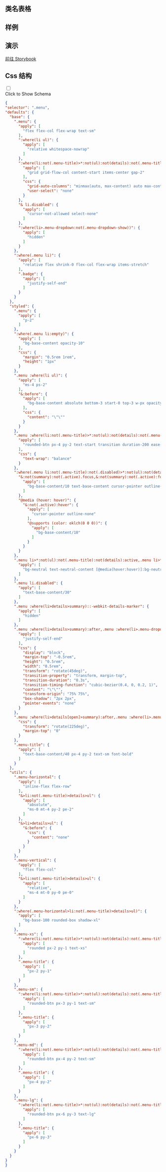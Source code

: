 
## 类名表格

<CssTable name="menu" />

## 样例

<Demo></Demo>

## 演示

[前往 Storybook](https://story.ui.icebreaker.top/?path=/docs/navigation-menu--docs)

## Css 结构
<div className="collapse">
<input type="checkbox" /> 
<div class="collapse-title px-0">
<span class="btn">Click to Show Schema</span>
</div>
<div class="collapse-content"> 

```json
{
"selector": ".menu",
"defaults": {
  "base": {
    ".menu": {
      "apply": [
        "flex flex-col flex-wrap text-sm"
      ],
      ":where(li ul)": {
        "apply": [
          "relative whitespace-nowrap"
        ]
      },
      ":where(li:not(.menu-title)>*:not(ul):not(details):not(.menu-title)),:where(li:not(.menu-title)>details>summary:not(.menu-title))": {
        "apply": [
          "grid grid-flow-col content-start items-center gap-2"
        ],
        "css": {
          "grid-auto-columns": "minmax(auto, max-content) auto max-content",
          "user-select": "none"
        }
      },
      "& li.disabled": {
        "apply": [
          "cursor-not-allowed select-none"
        ]
      },
      ":where(li>.menu-dropdown:not(.menu-dropdown-show))": {
        "apply": [
          "hidden"
        ]
      }
    },
    ":where(.menu li)": {
      "apply": [
        "relative flex shrink-0 flex-col flex-wrap items-stretch"
      ],
      ".badge": {
        "apply": [
          "justify-self-end"
        ]
      }
    }
  },
  "styled": {
    ".menu": {
      "apply": [
        "p-2"
      ]
    },
    ":where(.menu li:empty)": {
      "apply": [
        "bg-base-content opacity-10"
      ],
      "css": {
        "margin": "0.5rem 1rem",
        "height": "1px"
      }
    },
    ".menu :where(li ul)": {
      "apply": [
        "ms-4 ps-2"
      ],
      "&:before": {
        "apply": [
          "bg-base-content absolute bottom-3 start-0 top-3 w-px opacity-10"
        ],
        "css": {
          "content": "\"\""
        }
      }
    },
    ".menu :where(li:not(.menu-title)>*:not(ul):not(details):not(.menu-title)),.menu :where(li:not(.menu-title)>details>summary:not(.menu-title))": {
      "apply": [
        "rounded-btn px-4 py-2 text-start transition duration-200 ease-out"
      ],
      "css": {
        "text-wrap": "balance"
      }
    },
    ":where(.menu li:not(.menu-title):not(.disabled)>*:not(ul):not(details):not(.menu-title)),:where(.menu li:not(.menu-title):not(.disabled)>details>summary:not(.menu-title))": {
      "&:not(summary):not(.active).focus,&:not(summary):not(.active):focus,&:is(summary):not(.active):focus-visible": {
        "apply": [
          "bg-base-content/10 text-base-content cursor-pointer outline-none"
        ]
      },
      "@media (hover: hover)": {
        "&:not(.active):hover": {
          "apply": [
            "cursor-pointer outline-none"
          ],
          "@supports (color: oklch(0 0 0))": {
            "apply": [
              "bg-base-content/10"
            ]
          }
        }
      }
    },
    ".menu li>*:not(ul):not(.menu-title):not(details):active,.menu li>*:not(ul):not(.menu-title):not(details).active,.menu li>details>summary:active": {
      "apply": [
        "bg-neutral text-neutral-content [@media(hover:hover)]:bg-neutral [@media(hover:hover)]:text-neutral-content"
      ]
    },
    ".menu li.disabled": {
      "apply": [
        "text-base-content/30"
      ]
    },
    ".menu :where(li>details>summary)::-webkit-details-marker": {
      "apply": [
        "hidden"
      ]
    },
    ".menu :where(li>details>summary):after,.menu :where(li>.menu-dropdown-toggle):after": {
      "apply": [
        "justify-self-end"
      ],
      "css": {
        "display": "block",
        "margin-top": "-0.5rem",
        "height": "0.5rem",
        "width": "0.5rem",
        "transform": "rotate(45deg)",
        "transition-property": "transform, margin-top",
        "transition-duration": "0.3s",
        "transition-timing-function": "cubic-bezier(0.4, 0, 0.2, 1)",
        "content": "\"\"",
        "transform-origin": "75% 75%",
        "box-shadow": "2px 2px",
        "pointer-events": "none"
      }
    },
    ".menu :where(li>details[open]>summary):after,.menu :where(li>.menu-dropdown-toggle.menu-dropdown-show):after": {
      "css": {
        "transform": "rotate(225deg)",
        "margin-top": "0"
      }
    },
    ".menu-title": {
      "apply": [
        "text-base-content/40 px-4 py-2 text-sm font-bold"
      ]
    }
  },
  "utils": {
    ".menu-horizontal": {
      "apply": [
        "inline-flex flex-row"
      ],
      "&>li:not(.menu-title)>details>ul": {
        "apply": [
          "absolute",
          "ms-0 mt-4 py-2 pe-2"
        ]
      },
      "&>li>details>ul": {
        "&:before": {
          "css": {
            "content": "none"
          }
        }
      }
    },
    ".menu-vertical": {
      "apply": [
        "flex flex-col"
      ],
      "&>li:not(.menu-title)>details>ul": {
        "apply": [
          "relative",
          "ms-4 mt-0 py-0 pe-0"
        ]
      }
    },
    ":where(.menu-horizontal>li:not(.menu-title)>details>ul)": {
      "apply": [
        "bg-base-100 rounded-box shadow-xl"
      ]
    },
    ".menu-xs": {
      ":where(li:not(.menu-title)>*:not(ul):not(details):not(.menu-title)),:where(li:not(.menu-title)>details>summary:not(.menu-title))": {
        "apply": [
          "rounded px-2 py-1 text-xs"
        ]
      },
      ".menu-title": {
        "apply": [
          "px-2 py-1"
        ]
      }
    },
    ".menu-sm": {
      ":where(li:not(.menu-title)>*:not(ul):not(details):not(.menu-title)),:where(li:not(.menu-title)>details>summary:not(.menu-title))": {
        "apply": [
          "rounded-btn px-3 py-1 text-sm"
        ]
      },
      ".menu-title": {
        "apply": [
          "px-3 py-2"
        ]
      }
    },
    ".menu-md": {
      ":where(li:not(.menu-title)>*:not(ul):not(details):not(.menu-title)),:where(li:not(.menu-title)>details>summary:not(.menu-title))": {
        "apply": [
          "rounded-btn px-4 py-2 text-sm"
        ]
      },
      ".menu-title": {
        "apply": [
          "px-4 py-2"
        ]
      }
    },
    ".menu-lg": {
      ":where(li:not(.menu-title)>*:not(ul):not(details):not(.menu-title)),:where(li:not(.menu-title)>details>summary:not(.menu-title))": {
        "apply": [
          "rounded-btn px-6 py-3 text-lg"
        ]
      },
      ".menu-title": {
        "apply": [
          "px-6 py-3"
        ]
      }
    }
  }
}
}
```

</div>
</div>